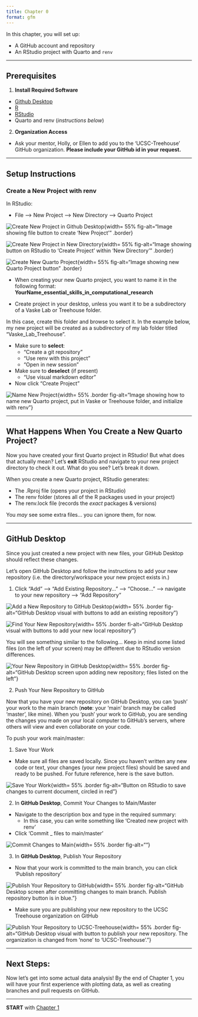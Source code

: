```yaml
---
title: Chapter 0
format: gfm
---
```


In this chapter, you will set up:

-   A GitHub account and repository
-   An RStudio project with Quarto and `renv`

------------------------------------------------------------------------

## Prerequisites

1.  **Install Required Software**

-   [Github Desktop](https://github.com/apps/desktop)
-   [R](https://www.r-project.org)
-   [RStudio](https://posit.co/download/rstudio-desktop/)
-   Quarto and renv (*instructions below*)

2.  **Organization Access**

-   Ask your mentor, Holly, or Ellen to add you to the 'UCSC-Treehouse' GitHub organization.
**Please include your GitHub id in your request.**

------------------------------------------------------------------------

## Setup Instructions

### Create a New Project with renv

In RStudio:

-   File --\> New Project --\> New Directory --\> Quarto Project

![Create New Project in Github Desktop](Images/create_new_project.png){width= 55% fig-alt="Image showing file button to create 'New Project'" .border}

![Create New Project in New Directory](Images/project_in_existing_directory.png){width= 55% fig-alt="Image showing button on RStudio to 'Create Project' within 'New Directory'" .border}

![Create New Quarto Project](Images/new_quarto_project.png){width= 55% fig-alt="Image showing new Quarto Project button" .border}

-   When creating your new Quarto project, you want to name it in the following format: **YourName_essential_skills_in_computational_research**

-   Create project in your desktop, unless you want it to be a subdirectory of a Vaske Lab or Treehouse folder.

In this case, create this folder and browse to select it.
In the example below, my new project will be created as a subdirectory of my lab folder titled "Vaske_Lab_Treehouse".

- Make sure to **select**:
  - "Create a git repository"
  - "Use renv with this project"
  - "Open in new session"
  
- Make sure to **deselect** (if present)
  - "Use visual markdown editor"

- Now click "Create Project"

![Name New Project](Images/name_quarto_project.png){width= 55% .border
fig-alt="Image showing how to name new Quarto project, put in Vaske or Treehouse folder, and initialize with renv"}

------------------------------------------------------------------------

## What Happens When You Create a New Quarto Project?

Now you have created your first Quarto project in RStudio!
But what does that actually mean?
Let's **exit** RStudio and navigate to your new project directory to check it out.
What do you see?
Let's break it down.

When you create a new Quarto project, RStudio generates:

- The .Rproj file (opens your project in RStudio)
- The renv folder (stores all of the R packages used in your project)
- The renv.lock file (records the *exact* packages & versions)

You *may* see some extra files... you can ignore them, for now.

------------------------------------------------------------------------

## GitHub Desktop

Since you just created a new project with new files, your GitHub Desktop should reflect these changes.

Let's open GitHub Desktop and follow the instructions to add your new repository (i.e. the directory/workspace your new project exists in.)

1. Click "Add" --\> "Add Existing Repository..." --\> "Choose..." --\> navigate to your new repository --\> "Add Repository"

![Add a New Repository to GitHub Desktop](Images/add_repo_to_github_desktop.png){width= 55% .border
fig-alt="GitHub Desktop visual with buttons to add an existing repository"}

![Find Your New Repository](Images/find_new_repo.png){width= 55% .border
fi-alt="GitHub Desktop visual with buttons to add your new local repository"}

You will see something similar to the following...
Keep in mind some listed files (on the left of your screen) may be different due to RStudio version differences.

![Your New Repository in GitHub Desktop](Images/new_repo_in_github_desktop.png){width= 55% .border
fig-alt="GitHub Desktop screen upon adding new repository; files listed on the left"}

2. Push Your New Repository to GitHub

Now that you have your new repository on GitHub Desktop, you can 'push' your work to the main branch (**note**: your 'main' branch may be called 'master', like mine).
When you 'push' your work to GitHub, you are sending the changes you made on your local computer to GitHub's servers, where others will view and even collaborate on your code.

To push your work main/master:

1. Save Your Work

- Make sure all files are saved locally.
Since you haven't written any new code or text, your changes (your new project files) should be saved and ready to be pushed.
For future reference, here is the save button.

![Save Your Work](Images/save_changes.png){width= 55% .border
fig-alt="Button on RStudio to save changes to current document, circled in red"}

2. In **GitHub Desktop**, Commit Your Changes to Main/Master

- Navigate to the description box and type in the required summary:
  - In this case, you can write something like 'Created new project with renv'
- Click 'Commit _ files to main/master'

![Commit Changes to Main](Images/push_to_main.png){width= 55% .border
fig-alt=""}

3. In **GitHub Desktop**, Publish Your Repository

- Now that your work is committed to the main branch, you can click 'Publish repository'

![Publish Your Repository to GitHub](Images/publish_repo.png){width= 55% .border
fig-alt="GitHub Desktop screen after committing changes to main branch. Publish repository button is in blue."}

- Make sure you are publishing your new repository to the UCSC Treehouse organization on GitHub

![Publish Your Repository to UCSC-Treehouse](Images/publish_repo_to_treehouse_org.png){width= 55% .border
fig-alt="GitHub Desktop visual with button to publish your new repository. The organization is changed from 'none' to 'UCSC-Treehouse'."}

------------------------------------------------------------------------

## Next Steps:

Now let's get into some actual data analysis!
By the end of Chapter 1, you will have your first experience with plotting data, as well as creating branches and pull requests on GitHub.

------------------------------------------------------------------------

**START** with [Chapter 1](https://github.com/UCSC-Treehouse/Essential-skills-for-Treehouse-computational-research/blob/main/Chapter-Instructions/Chapter_01_Instructions.md)